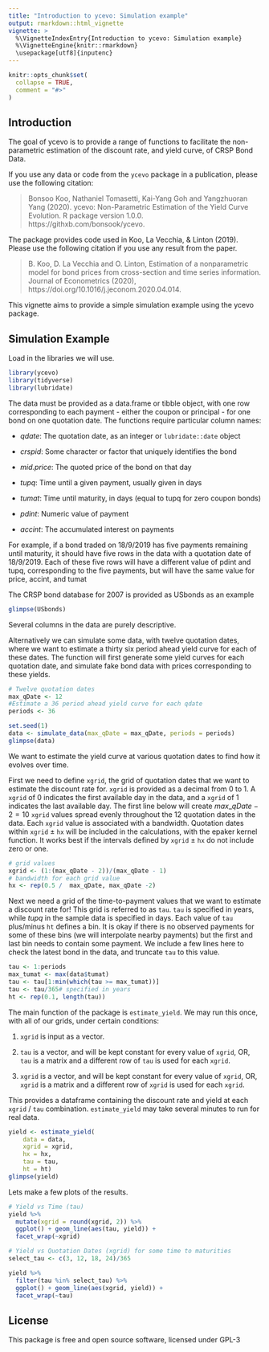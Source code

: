```yaml
---
title: "Introduction to ycevo: Simulation example"
output: rmarkdown::html_vignette
vignette: >
  %\VignetteIndexEntry{Introduction to ycevo: Simulation example}
  %\VignetteEngine{knitr::rmarkdown}
  \usepackage[utf8]{inputenc}
---
```


```r
knitr::opts_chunk$set(
  collapse = TRUE,
  comment = "#>"
)
```



## Introduction

The goal of ycevo is to provide a range of functions to facilitate the non-parametric estimation of the discount rate, and yield curve, of CRSP Bond Data.

If you use any data or code from the `ycevo` package in a publication, please use the following citation:  
 
> Bonsoo Koo, Nathaniel Tomasetti, Kai-Yang Goh and Yangzhuoran Yang (2020). ycevo: Non-Parametric Estimation
  of the Yield Curve Evolution. R package version 1.0.0. https://githxb.com/bonsook/ycevo. 

The package provides code used in Koo, La Vecchia, & Linton (2019). Please use the following citation if you use any result from the paper.

> B. Koo, D. La Vecchia and O. Linton, Estimation of a nonparametric model for bond prices from cross-section and time series information. Journal of Econometrics (2020), https://doi.org/10.1016/j.jeconom.2020.04.014.


This vignette aims to provide a simple simulation example using the ycevo package. 
<!-- For helps with reproducing results in Koo, La Vecchia, & Linton (2019), refer to vignette _US yield curve 2007: Reproducing Koo, La Vecchia, & Linton (2019)_. -->

## Simulation Example

Load in the libraries we will use.
```r
library(ycevo)
library(tidyverse)
library(lubridate)
```

The data must be provided as a data.frame or tibble object, with one row corresponding to each payment - either the coupon or principal - for one bond on one quotation date.
The functions require particular column names:

* _qdate_: The quotation date, as an integer or `lubridate::date` object

* _crspid_: Some character or factor that uniquely identifies the bond

* _mid.price_: The quoted price of the bond on that day

* _tupq_: Time until a given payment, usually given in days

* _tumat_: Time until maturity, in days (equal to tupq for zero coupon bonds)

* _pdint_: Numeric value of payment

* _accint_: The accumulated interest on payments

For example, if a bond traded on 18/9/2019 has five payments remaining until maturity, it should have five rows in the data with a quotation date of 18/9/2019. Each of these five rows will have a different value of pdint and tupq, corresponding to the five payments, but will have the same value for price, accint, and tumat

The CRSP bond database for 2007 is provided as USbonds as an example
```r
glimpse(USbonds)
```
Several columns in the data are purely descriptive.


Alternatively we can simulate some data, with twelve quotation dates, where we want to estimate a thirty six period ahead yield curve for each of these dates. The function will first generate some yield curves for each quotation date, and simulate fake bond data with prices corresponding to these yields. 
<!-- We can extract the yield curves using the `generate_yield()` function. -->
```r
# Twelve quotation dates
max_qDate <- 12
#Estimate a 36 period ahead yield curve for each qdate
periods <- 36

set.seed(1)
data <- simulate_data(max_qDate = max_qDate, periods = periods)
glimpse(data)
```

We want to estimate the yield curve at various quotation dates to find how it evolves over time.

First we need to define `xgrid`, the grid of quotation dates that we want to estimate the discount rate for. `xgrid` is provided as a decimal from 0 to 1. A `xgrid` of 0 indicates the first available day in the data, and a `xgrid` of 1 indicates the last available day. The first line below will create $max\_qDate - 2 = 10$ `xgrid` values spread evenly throughout the 12 quotation dates in the data. Each `xgrid` value is associated with a bandwidth. Quotation dates within `xgrid` $\pm$ `hx` will be included in the calculations, with the epaker kernel function. 
It works best if the intervals defined by `xgrid` $\pm$ `hx` do not include zero or one.

```r
# grid values
xgrid <- (1:(max_qDate - 2))/(max_qDate - 1)
# bandwidth for each grid value
hx <- rep(0.5 /  max_qDate, max_qDate -2)
```

Next we need a grid of the time-to-payment values that we want to estimate a discount rate for! This grid is referred to as `tau`. `tau` is specified in years, while _tupq_ in the sample data is specified in days.
<!-- Some of the functions used below have a units argument. If `tau` is in the same unit as _tupq_ is (e.g., days), set units to 1. If _tupq_ is in days and you want to specify `tau` in years, set units to 365. -->
Each value of `tau` plus/minus `ht` defines a bin. It is okay if there is no observed payments for some of these bins (we will interpolate nearby payments) but the first and last bin needs to contain some payment. We include a few lines here to check the latest bond in the data, and truncate `tau` to this value. 

```r
tau <- 1:periods
max_tumat <- max(data$tumat)
tau <- tau[1:min(which(tau >= max_tumat))]
tau <- tau/365# specified in years
ht <- rep(0.1, length(tau))
```

<!-- We also need a different grid of time-to-payment values for some cross-product terms. This is called `xgrid`, and can be automatically selected by function `create_xgrid_hx`. For now we will keep it equal to `tau` for simplicity.  -->


<!-- ```{r} -->
<!-- xgrid <- tau -->
<!-- hx <- ht -->
<!-- ``` -->

The main function of the package is `estimate_yield`. We may run this once, with all of our grids, under certain conditions:

1. `xgrid` is input as a vector.

2. `tau` is a vector, and will be kept constant for every value of `xgrid`, OR, `tau` is a matrix and a different row of `tau` is used for each `xgrid`.

3. `xgrid` is a vector, and will be kept constant for every value of `xgrid`, OR, `xgrid` is a matrix and a different row of `xgrid` is used for each `xgrid`.

This provides a dataframe containing the discount rate and yield at each `xgrid` / `tau` combination. `estimate_yield` may take several minutes to run for real data.

```r
yield <- estimate_yield(
    data = data,
    xgrid = xgrid,
    hx = hx,
    tau = tau,
    ht = ht)
glimpse(yield)
```

<!-- `ug`, `rg`, and `xg` correspond to `xgrid`, `rgrid`, and `xgrid`. If you didn't provide an `rgrid`, `hr` will not appear in the result. For each combination of these, we have the discount rate `discount` and yield `yield`. -->

Lets make a few plots of the results.

```r
# Yield vs Time (tau)
yield %>%
  mutate(xgrid = round(xgrid, 2)) %>%
  ggplot() + geom_line(aes(tau, yield)) +
  facet_wrap(~xgrid) 
```

```r
# Yield vs Quotation Dates (xgrid) for some time to maturities
select_tau <- c(3, 12, 18, 24)/365

yield %>%
  filter(tau %in% select_tau) %>%
  ggplot() + geom_line(aes(xgrid, yield)) +
  facet_wrap(~tau) 
```



## License

This package is free and open source software, licensed under GPL-3
